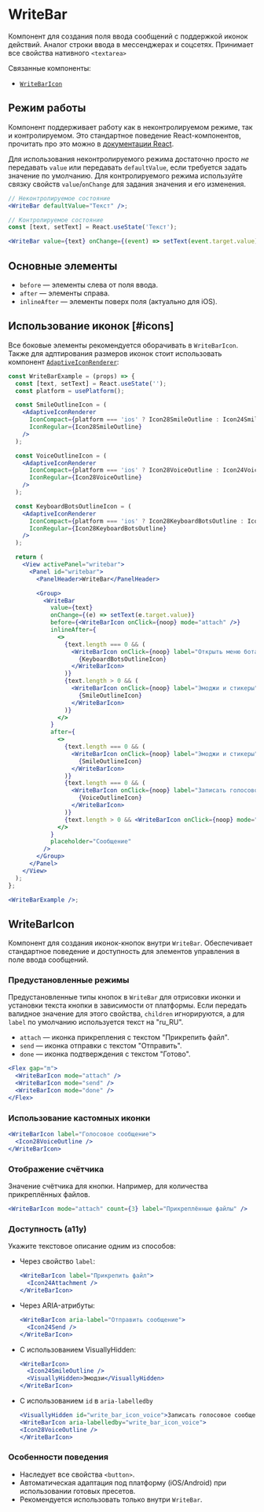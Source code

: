 <Overview>

# WriteBar

Компонент для создания поля ввода сообщений с поддержкой иконок действий.
Аналог строки ввода в мессенджерах и соцсетях. Принимает все свойства нативного `<textarea>`

Связанные компоненты:

- [`WriteBarIcon`](#icons)

</Overview>

## Режим работы

Компонент поддерживает работу как в неконтролируемом режиме, так и контролируемом. Это стандартное поведение
React-компонентов, прочитать про это можно в [документации React](https://react.dev/reference/react-dom/components/input#controlling-an-input-with-a-state-variable).

Для использования неконтролируемого режима достаточно просто _не_ передавать `value` или передавать `defaultValue`, если
требуется задать значение по умолчанию.
Для контролируемого режима используйте связку свойств `value`/`onChange` для задания значения и его изменения.

```jsx
// Неконтролируемое состояние
<WriteBar defaultValue="Текст" />;

// Контролируемое состояние
const [text, setText] = React.useState('Текст');

<WriteBar value={text} onChange={(event) => setText(event.target.value)} />;
```

## Основные элементы

- `before` — элементы слева от поля ввода.
- `after` — элементы справа.
- `inlineAfter` — элементы поверх поля (актуально для iOS).

## Использование иконок [#icons]

Все боковые элементы рекомендуется оборачивать в `WriteBarIcon`. Также для адптирования размеров иконок стоит использовать
компонент [`AdaptiveIconRenderer`](/components/adaptive-icon-renderer):

```jsx
const WriteBarExample = (props) => {
  const [text, setText] = React.useState('');
  const platform = usePlatform();

  const SmileOutlineIcon = (
    <AdaptiveIconRenderer
      IconCompact={platform === 'ios' ? Icon28SmileOutline : Icon24SmileOutline}
      IconRegular={Icon28SmileOutline}
    />
  );

  const VoiceOutlineIcon = (
    <AdaptiveIconRenderer
      IconCompact={platform === 'ios' ? Icon28VoiceOutline : Icon24VoiceOutline}
      IconRegular={Icon28VoiceOutline}
    />
  );

  const KeyboardBotsOutlineIcon = (
    <AdaptiveIconRenderer
      IconCompact={platform === 'ios' ? Icon28KeyboardBotsOutline : Icon24KeyboardBotsOutline}
      IconRegular={Icon28KeyboardBotsOutline}
    />
  );

  return (
    <View activePanel="writebar">
      <Panel id="writebar">
        <PanelHeader>WriteBar</PanelHeader>

        <Group>
          <WriteBar
            value={text}
            onChange={(e) => setText(e.target.value)}
            before={<WriteBarIcon onClick={noop} mode="attach" />}
            inlineAfter={
              <>
                {text.length === 0 && (
                  <WriteBarIcon onClick={noop} label="Открыть меню бота">
                    {KeyboardBotsOutlineIcon}
                  </WriteBarIcon>
                )}
                {text.length > 0 && (
                  <WriteBarIcon onClick={noop} label="Эмоджи и стикеры">
                    {SmileOutlineIcon}
                  </WriteBarIcon>
                )}
              </>
            }
            after={
              <>
                {text.length === 0 && (
                  <WriteBarIcon onClick={noop} label="Эмоджи и стикеры">
                    {SmileOutlineIcon}
                  </WriteBarIcon>
                )}
                {text.length === 0 && (
                  <WriteBarIcon onClick={noop} label="Записать голосовое сообщение">
                    {VoiceOutlineIcon}
                  </WriteBarIcon>
                )}
                {text.length > 0 && <WriteBarIcon onClick={noop} mode="send" />}
              </>
            }
            placeholder="Сообщение"
          />
        </Group>
      </Panel>
    </View>
  );
};

<WriteBarExample />;
```

## WriteBarIcon

Компонент для создания иконок-кнопок внутри `WriteBar`. Обеспечивает стандартное поведение и доступность
для элементов управления в поле ввода сообщений.

### Предустановленные режимы

Предустановленные типы кнопок в `WriteBar` для отрисовки иконки и установки текста кнопки в зависимости от платформы.
Если передать валидное значение для этого свойства, `children` игнорируются,
а для `label` по умолчанию используется текст на "ru_RU".

- `attach` — иконка прикрепления с текстом "Прикрепить файл".
- `send` — иконка отправки с текстом "Отправить".
- `done` — иконка подтверждения с текстом "Готово".

```jsx
<Flex gap="m">
  <WriteBarIcon mode="attach" />
  <WriteBarIcon mode="send" />
  <WriteBarIcon mode="done" />
</Flex>
```

### Использование кастомных иконки

```jsx
<WriteBarIcon label="Голосовое сообщение">
  <Icon28VoiceOutline />
</WriteBarIcon>
```

### Отображение счётчика

Значение счётчика для кнопки. Например, для количества прикреплённых файлов.

```jsx
<WriteBarIcon mode="attach" count={3} label="Прикреплённые файлы" />
```

### Доступность (a11y)

Укажите текстовое описание одним из способов:

- Через свойство `label`:

  ```jsx
  <WriteBarIcon label="Прикрепить файл">
    <Icon24Attachment />
  </WriteBarIcon>
  ```

- Через ARIA-атрибуты:

  ```jsx
  <WriteBarIcon aria-label="Отправить сообщение">
    <Icon24Send />
  </WriteBarIcon>
  ```

- С использованием VisuallyHidden:

  ```jsx
  <WriteBarIcon>
    <Icon24SmileOutline />
    <VisuallyHidden>Эмодзи</VisuallyHidden>
  </WriteBarIcon>
  ```

- С использованием `id` в `aria-labelledby`

  ```jsx
  <VisuallyHidden id="write_bar_icon_voice">Записать голосовое сообщение</VisuallyHidden>
  <WriteBarIcon aria-labelledby="write_bar_icon_voice">
  <Icon28VoiceOutline />
  </WriteBarIcon>
  ```

### Особенности поведения

- Наследует все свойства `<button>`.
- Автоматическая адаптация под платформу (iOS/Android) при использовании готовых пресетов.
- Рекомендуется использовать только внутри `WriteBar`.
